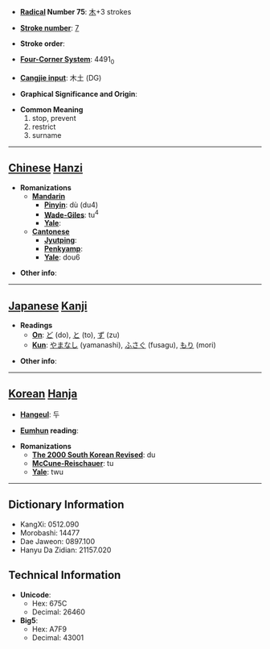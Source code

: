 * '''[[Wiktionary:Chinese radical index| Radical]] Number 75''': [[Wiktionary:Chinese radical index 木|木]]+3 strokes

* '''[[Wiktionary:Chinese total strokes index|Stroke number]]''': [[Wiktionary:Chinese total strokes index 7|7]]

* '''Stroke order''': 

* '''[[Wiktionary:Chinese four corner index|Four-Corner System]]''': 4491<sub>0</sub>

* '''[[Wiktionary:Chinese Cangjie index|Cangjie input]]''': 木土 (DG)

* '''Graphical Significance and Origin''': 

* '''Common Meaning'''
*#stop, prevent
*# restrict
*# surname


----

== [[Chinese]] [[Hanzi]] ==

* '''Romanizations'''
** '''[[Mandarin]]'''
*** '''[[Pinyin]]''': dù (du4)
*** '''[[Wade-Giles]]''': tu<sup>4</sup>
*** '''[[Yale]]''': 
** '''[[Cantonese]]'''
*** '''[[Jyutping]]''':
*** '''[[Penkyamp]]''': 
*** '''[[Yale]]''': dou6

* '''Other info''': 

----

== [[Japanese]] [[Kanji]] ==

* '''Readings'''
** '''[[On]]''': [[ど]] (do), [[と]] (to), [[ず]] (zu)
** '''[[Kun]]''': [[やまなし]] (yamanashi), [[ふさぐ]] (fusagu), [[もり]] (mori)

* '''Other info''':  

----

== [[Korean]] [[Hanja]] ==

* '''[[Hangeul]]''': 두

* '''[[Eumhun]] reading''': 

* '''Romanizations'''
** '''[[The 2000 South Korean Revised Romanization|The 2000 South Korean Revised]]''': du
** '''[[McCune-Reischauer]]''': tu
** '''[[Yale]]''': twu

----

== Dictionary Information ==

* KangXi: 0512.090
* Morobashi: 14477
* Dae Jaweon: 0897.100
* Hanyu Da Zidian: 21157.020

== Technical Information ==

* '''Unicode''':
** Hex: 675C
** Decimal: 26460
* '''Big5''':
** Hex: A7F9
** Decimal: 43001